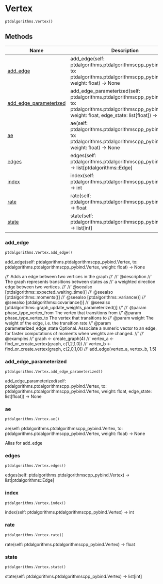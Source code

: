 # Vertex { #ptdalgorithms.Vertex }

```python
ptdalgorithms.Vertex()
```



## Methods

| Name | Description |
| --- | --- |
| [add_edge](#ptdalgorithms.Vertex.add_edge) | add_edge(self: ptdalgorithms.ptdalgorithmscpp_pybind.Vertex, to: ptdalgorithms.ptdalgorithmscpp_pybind.Vertex, weight: float) -> None |
| [add_edge_parameterized](#ptdalgorithms.Vertex.add_edge_parameterized) | add_edge_parameterized(self: ptdalgorithms.ptdalgorithmscpp_pybind.Vertex, to: ptdalgorithms.ptdalgorithmscpp_pybind.Vertex, weight: float, edge_state: list[float]) -> None |
| [ae](#ptdalgorithms.Vertex.ae) | ae(self: ptdalgorithms.ptdalgorithmscpp_pybind.Vertex, to: ptdalgorithms.ptdalgorithmscpp_pybind.Vertex, weight: float) -> None |
| [edges](#ptdalgorithms.Vertex.edges) | edges(self: ptdalgorithms.ptdalgorithmscpp_pybind.Vertex) -> list[ptdalgorithms::Edge] |
| [index](#ptdalgorithms.Vertex.index) | index(self: ptdalgorithms.ptdalgorithmscpp_pybind.Vertex) -> int |
| [rate](#ptdalgorithms.Vertex.rate) | rate(self: ptdalgorithms.ptdalgorithmscpp_pybind.Vertex) -> float |
| [state](#ptdalgorithms.Vertex.state) | state(self: ptdalgorithms.ptdalgorithmscpp_pybind.Vertex) -> list[int] |

### add_edge { #ptdalgorithms.Vertex.add_edge }

```python
ptdalgorithms.Vertex.add_edge()
```

add_edge(self: ptdalgorithms.ptdalgorithmscpp_pybind.Vertex, to: ptdalgorithms.ptdalgorithmscpp_pybind.Vertex, weight: float) -> None


//' Adds an edge between two vertices in the graph
//' 
//' @description
//' The graph represents transitions between states as
//' a weighted direction edge between two vertices.
//' 
//' @seealso [ptdalgorithms::expected_waiting_time()]
//' @seealso [ptdalgorithms::moments()]
//' @seealso [ptdalgorithms::variance()]
//' @seealso [ptdalgorithms::covariance()]
//' @seealso [ptdalgorithms::graph_update_weights_parameterized()]
//' 
//' @param phase_type_vertex_from The vertex that transitions from
//' @param phase_type_vertex_to The vertex that transitions to
//' @param weight The weight of the edge, i.e. the transition rate
//' @param parameterized_edge_state Optional. Associate a numeric vector to an edge, for faster computations of moments when weights are changed.
//' 
//' @examples
//' graph <- create_graph(4)
//' vertex_a <- find_or_create_vertex(graph, c(1,2,1,0))
//' vertex_b <- find_or_create_vertex(graph, c(2,0,1,0))
//' add_edge(vertex_a, vertex_b, 1.5)

### add_edge_parameterized { #ptdalgorithms.Vertex.add_edge_parameterized }

```python
ptdalgorithms.Vertex.add_edge_parameterized()
```

add_edge_parameterized(self: ptdalgorithms.ptdalgorithmscpp_pybind.Vertex, to: ptdalgorithms.ptdalgorithmscpp_pybind.Vertex, weight: float, edge_state: list[float]) -> None

### ae { #ptdalgorithms.Vertex.ae }

```python
ptdalgorithms.Vertex.ae()
```

ae(self: ptdalgorithms.ptdalgorithmscpp_pybind.Vertex, to: ptdalgorithms.ptdalgorithmscpp_pybind.Vertex, weight: float) -> None


Alias for add_edge

### edges { #ptdalgorithms.Vertex.edges }

```python
ptdalgorithms.Vertex.edges()
```

edges(self: ptdalgorithms.ptdalgorithmscpp_pybind.Vertex) -> list[ptdalgorithms::Edge]

### index { #ptdalgorithms.Vertex.index }

```python
ptdalgorithms.Vertex.index()
```

index(self: ptdalgorithms.ptdalgorithmscpp_pybind.Vertex) -> int

### rate { #ptdalgorithms.Vertex.rate }

```python
ptdalgorithms.Vertex.rate()
```

rate(self: ptdalgorithms.ptdalgorithmscpp_pybind.Vertex) -> float

### state { #ptdalgorithms.Vertex.state }

```python
ptdalgorithms.Vertex.state()
```

state(self: ptdalgorithms.ptdalgorithmscpp_pybind.Vertex) -> list[int]